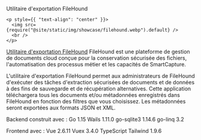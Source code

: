 Utilitaire d'exportation FileHound

```mdx-code-block
<p style={{ "text-align": "center" }}>
  <img src={require("@site/static/img/showcase/filehound.webp").default} />
  <br />
</p>
```

[Utilitaire d'exportation FileHound](https://www.filehound.co.uk/) FileHound est une plateforme de gestion de documents cloud conçue pour la conservation sécurisée des fichiers, l'automatisation des processus métier et les capacités de SmartCapture.

L'utilitaire d'exportation FileHound permet aux administrateurs de FileHound d'exécuter des tâches d'extraction sécurisées de documents et de données à des fins de sauvegarde et de récupération alternatives. Cette application téléchargera tous les documents et/ou métadonnées enregistrés dans FileHound en fonction des filtres que vous choisissez. Les métadonnées seront exportées aux formats JSON et XML.

Backend construit avec :
Go 1.15
Wails 1.11.0
go-sqlite3 1.14.6
go-linq 3.2

Frontend avec :
Vue 2.6.11
Vuex 3.4.0
TypeScript
Tailwind 1.9.6